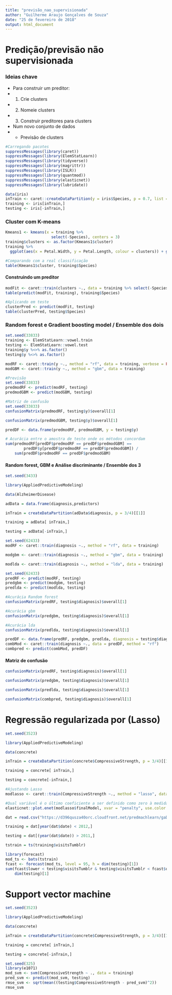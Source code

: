 ```yaml
---
title: "previsão_nao_supervisionada"
author: "Guilherme Araujo Gonçalves de Souza"
date: "25 de fevereiro de 2018"
output: html_document
---
```


# Predição/previsão não supervisionada

### Ideias chave
* Para construir um preditor:
* 1. Crie clusters
* 2. Nomeie clusters
* 3. Construir preditores para clusters

* Num novo conjunto de dados
* - Previsão de clusters

```r
#Carregando pacotes
suppressMessages(library(caret))
suppressMessages(library(ElemStatLearn))
suppressMessages(library(tidyverse))
suppressMessages(library(magrittr))
suppressMessages(library(ISLR))
suppressMessages(library(quantmod))
suppressMessages(library(elasticnet))
suppressMessages(library(lubridate))
```

```r
data(iris)
inTrain <- caret::createDataPartition(y = iris$Species, p = 0.7, list = FALSE)
training <- iris[inTrain,]
testing <- iris[-inTrain,]
```


### Cluster com K-means
```r
Kmeans1 <- kmeans(x = training %>% 
                    select(-Species), centers = 3)
training$clusters <- as.factor(Kmeans1$cluster)
training %>% 
  ggplot(aes(x = Petal.Width, y = Petal.Length, colour = clusters)) + geom_point() + theme_bw()

#Comparando com a real classificação
table(Kmeans1$cluster, training$Species)
```

#### Construindo um preditor
```r
modFit <- caret::train(clusters ~., data = training %>% select(-Species), method = "rpart")
table(predict(modFit, training), training$Species)
```

```r
#Aplicando em teste
clusterPred <- predict(modFit, testing)
table(clusterPred, testing$Species)
```

### Random forest e Gradient boosting model / Ensemble dos dois
```r
set.seed(33833)
training <- ElemStatLearn::vowel.train
testing <- ElemStatLearn::vowel.test
training$y %<>% as.factor()
testing$y %<>% as.factor()

modRF <- caret::train(y ~., method = "rf", data = training, verbose = FALSE)
modGBM <- caret::train(y ~., method = "gbm", data = training)
```

```r
#Previsão
set.seed(33833)
predmodRF <- predict(modRF, testing)
predmodGBM <- predict(modGBM, testing)
```

```r
#Matriz de confusão
set.seed(33833)
confusionMatrix(predmodRF, testing$y)$overall[1]

confusionMatrix(predmodGBM, testing$y)$overall[1]
```

```r
predDF <- data.frame(predmodRF, predmodGBM, y = testing$y)

# Acurácia entre o amostra de teste onde os métodos concordam
sum(predmodRF[predDF$predmodRF == predDF$predmodGBM] == 
        predDF$y[predDF$predmodRF == predDF$predmodGBM]) / 
    sum(predDF$predmodRF == predDF$predmodGBM)
```


#### Random forest, GBM e Análise discriminante / Ensemble dos 3
```r
set.seed(3433)

library(AppliedPredictiveModeling)

data(AlzheimerDisease)

adData = data.frame(diagnosis,predictors)

inTrain = createDataPartition(adData$diagnosis, p = 3/4)[[1]]

training = adData[ inTrain,]

testing = adData[-inTrain,]
```

```r
set.seed(62433)
modRF <- caret::train(diagnosis ~., method = "rf", data = training)

modgbm <- caret::train(diagnosis ~., method = "gbm", data = training)

modlda <- caret::train(diagnosis ~., method = "lda", data = training)
```

```r
set.seed(62433)
predRF <- predict(modRF, testing)
predgbm <- predict(modgbm, testing)
predlda <- predict(modlda, testing)

#Acurácia Random forest
confusionMatrix(predRF, testing$diagnosis)$overall[1]

#Acurácia gbm
confusionMatrix(predgbm, testing$diagnosis)$overall[1]

#Acurácia lda
confusionMatrix(predlda, testing$diagnosis)$overall[1]
```

```r
predDF <- data.frame(predRF, predgbm, predlda, diagnosis = testing$diagnosis)
combMod <- caret::train(diagnosis ~., data = predDF, method = "rf")
combpred <- predict(combMod, predDF)
```

#### Matriz de confusão
```r
confusionMatrix(predRF, testing$diagnosis)$overall[1]

confusionMatrix(predgbm, testing$diagnosis)$overall[1]

confusionMatrix(predlda, testing$diagnosis)$overall[1]

confusionMatrix(combpred, testing$diagnosis)$overall[1]
```


# Regressão regularizada por (Lasso)
```r
set.seed(3523)

library(AppliedPredictiveModeling)

data(concrete)

inTrain = createDataPartition(concrete$CompressiveStrength, p = 3/4)[[1]]

training = concrete[ inTrain,]

testing = concrete[-inTrain,]

```

```r
#Ajustando Lasso
modlasso <- caret::train(CompressiveStrength ~., method = "lasso", data = training)

#Qual variável é o último coeficiente a ser definido como zero à medida que a penalidade aumenta?
elasticnet::plot.enet(modlasso$finalModel, xvar = "penalty", use.color = TRUE)
```

```r
dat = read.csv("https://d396qusza40orc.cloudfront.net/predmachlearn/gaData.csv")

training = dat[year(dat$date) < 2012,]

testing = dat[(year(dat$date)) > 2011,]

tstrain = ts(training$visitsTumblr)
```

```r
library(forecast)
mod_ts <- bats(tstrain)
fcast <- forecast(mod_ts, level = 95, h = dim(testing)[1])
sum(fcast$lower < testing$visitsTumblr & testing$visitsTumblr < fcast$upper) / 
    dim(testing)[1]
```

# Support vector machine
```r
set.seed(3523)

library(AppliedPredictiveModeling)

data(concrete)

inTrain = createDataPartition(concrete$CompressiveStrength, p = 3/4)[[1]]

training = concrete[ inTrain,]

testing = concrete[-inTrain,]
```

```r
set.seed(325)
library(e1071)
mod_svm <- svm(CompressiveStrength ~ ., data = training)
pred_svm <- predict(mod_svm, testing)
rmse_svm <- sqrt(mean((testing$CompressiveStrength - pred_svm)^2))
rmse_svm

```
